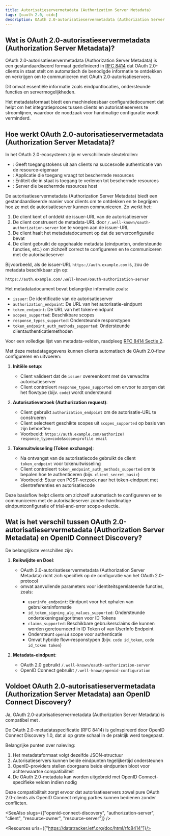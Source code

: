 ```yaml
---
title: Autorisatieservermetadata (Authorization Server Metadata)
tags: [oauth 2.0, oidc]
description: OAuth 2.0-autorisatieservermetadata (Authorization Server Metadata) is een gestandaardiseerd formaat dat OAuth 2.0-clients in staat stelt om automatisch de benodigde informatie te ontdekken en verkrijgen om te communiceren met OAuth 2.0-autorisatieservers, inclusief eindpuntlocaties en servermogelijkheden.
---
```


## Wat is OAuth 2.0-autorisatieservermetadata (Authorization Server Metadata)?

OAuth 2.0-autorisatieservermetadata (Authorization Server Metadata) is een gestandaardiseerd formaat gedefinieerd in [RFC 8414](https://datatracker.ietf.org/doc/html/rfc8414) dat OAuth 2.0-clients in staat stelt om automatisch de benodigde informatie te ontdekken en verkrijgen om te communiceren met OAuth 2.0-autorisatieservers.

Dit omvat essentiële informatie zoals eindpuntlocaties, ondersteunde functies en servermogelijkheden.

Het metadataformaat biedt een machineleesbaar configuratiedocument dat helpt om het integratieproces tussen clients en autorisatieservers te stroomlijnen, waardoor de noodzaak voor handmatige configuratie wordt verminderd.

## Hoe werkt OAuth 2.0-autorisatieservermetadata (Authorization Server Metadata)?

In het OAuth 2.0-ecosysteem zijn er verschillende sleutelrollen:
- <Ref slug="authorization-server"/>: Geeft toegangstokens uit aan clients na succesvolle authenticatie van de resource-eigenaar
- <Ref slug="client"/>: Applicatie die toegang vraagt tot beschermde resources
- <Ref slug="resource-owner"/>: Entiteit die in staat is toegang te verlenen tot beschermde resources
- <Ref slug="resource-server"/>: Server die beschermde resources host

De autorisatieservermetadata (Authorization Server Metadata) biedt een gestandaardiseerde manier voor clients om te ontdekken en te begrijpen hoe ze met de autorisatieserver kunnen communiceren. Zo werkt het:

1. De client kent of ontdekt de issuer-URL van de autorisatieserver
2. De client construeert de metadata-URL door `/.well-known/oauth-authorization-server` toe te voegen aan de issuer-URL
3. De client haalt het metadatadocument op dat de serverconfiguratie bevat
4. De client gebruikt de opgehaalde metadata (eindpunten, ondersteunde functies, etc.) om zichzelf correct te configureren en te communiceren met de autorisatieserver

Bijvoorbeeld, als de issuer-URL `https://auth.example.com` is, zou de metadata beschikbaar zijn op:

`https://auth.example.com/.well-known/oauth-authorization-server`

Het metadatadocument bevat belangrijke informatie zoals:
- `issuer`: De identificatie van de autorisatieserver
- `authorization_endpoint`: De URL van het autorisatie-eindpunt
- `token_endpoint`: De URL van het token-eindpunt
- `scopes_supported`: Beschikbare scopes
- `response_types_supported`: Ondersteunde responstypen
- `token_endpoint_auth_methods_supported`: Ondersteunde clientauthenticatiemethoden

Voor een volledige lijst van metadata-velden, raadpleeg [RFC 8414 Sectie 2](https://datatracker.ietf.org/doc/html/rfc8414#section-2).

Met deze metadatagegevens kunnen clients automatisch de OAuth 2.0-flow configureren en uitvoeren:

1. **Initiële setup**:
   - Client valideert dat de `issuer` overeenkomt met de verwachte autorisatieserver
   - Client controleert `response_types_supported` om ervoor te zorgen dat het flowtype (bijv. `code`) wordt ondersteund

2. **Autorisatieverzoek (Authorization request)**:
   - Client gebruikt `authorization_endpoint` om de autorisatie-URL te construeren
   - Client selecteert geschikte scopes uit `scopes_supported` op basis van zijn behoeften
   - Voorbeeld: `https://auth.example.com/authorize?response_type=code&scope=profile email`

3. **Tokenuitwisseling (Token exchange)**:
   - Na ontvangst van de autorisatiecode gebruikt de client `token_endpoint` voor tokenuitwisseling
   - Client controleert `token_endpoint_auth_methods_supported` om te bepalen hoe te authenticeren (bijv. `client_secret_basic`)
   - Voorbeeld: Stuur een POST-verzoek naar het token-eindpunt met clientreferenties en autorisatiecode

Deze basisflow helpt clients om zichzelf automatisch te configureren en te communiceren met de autorisatieserver zonder handmatige eindpuntconfiguratie of trial-and-error scope-selectie.

## Wat is het verschil tussen OAuth 2.0-autorisatieservermetadata (Authorization Server Metadata) en OpenID Connect Discovery?

De belangrijkste verschillen zijn:

1. **Reikwijdte en Doel**:
   - OAuth 2.0-autorisatieservermetadata (Authorization Server Metadata) richt zich specifiek op de configuratie van het OAuth 2.0-protocol
   - <Ref slug="openid-connect-discovery"/> omvat aanvullende parameters voor identiteitsgerelateerde functies, zoals:
     - `userinfo_endpoint`: Eindpunt voor het ophalen van gebruikersinformatie
     - `id_token_signing_alg_values_supported`: Ondersteunde ondertekeningsalgoritmen voor ID Tokens
     - `claims_supported`: Beschikbare gebruikersclaims die kunnen worden geretourneerd in ID Token of van UserInfo Endpoint
     - Ondersteunt `openid` scope voor authenticatie
     - Omvat hybride flow-responstypen (bijv. `code id_token`, `code id_token token`)

2. **Metadata-eindpunt**:
   - OAuth 2.0 gebruikt `/.well-known/oauth-authorization-server`
   - OpenID Connect gebruikt `/.well-known/openid-configuration`

## Voldoet OAuth 2.0-autorisatieservermetadata (Authorization Server Metadata) aan OpenID Connect Discovery?

Ja, OAuth 2.0-autorisatieservermetadata (Authorization Server Metadata) is compatibel met <Ref slug="openid-connect-discovery"/>.

De OAuth 2.0-metadataspecificatie (RFC 8414) is geïnspireerd door OpenID Connect Discovery 1.0, dat al op grote schaal in de praktijk werd toegepast.

Belangrijke punten over naleving:
1. Het metadataformaat volgt dezelfde JSON-structuur
2. Autorisatieservers kunnen beide eindpunten tegelijkertijd ondersteunen
3. OpenID-providers stellen doorgaans beide eindpunten bloot voor achterwaartse compatibiliteit
4. De OAuth 2.0-metadata kan worden uitgebreid met OpenID Connect-specifieke velden indien nodig

Deze compatibiliteit zorgt ervoor dat autorisatieservers zowel pure OAuth 2.0-clients als OpenID Connect relying parties kunnen bedienen zonder conflicten.

<SeeAlso slugs={["openid-connect-discovery", "authorization-server", "client", "resource-owner", "resource-server"]} />

<Resources urls={["https://datatracker.ietf.org/doc/html/rfc8414"]}/>